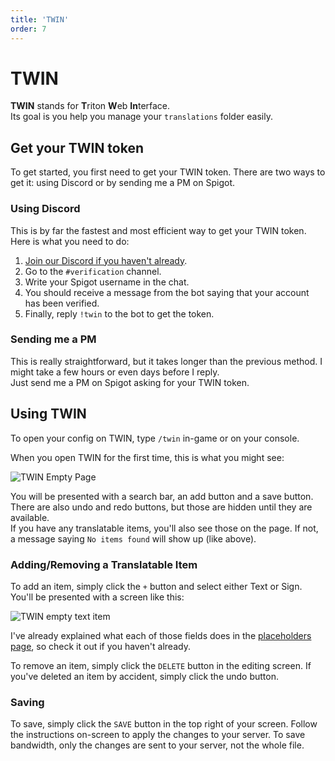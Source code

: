 ```yaml
---
title: 'TWIN'
order: 7
---
```


# TWIN

**TWIN** stands for **T**​riton **W**​eb **In**​terface.  
Its goal is you help you manage your `translations` folder easily.

## Get your TWIN token

To get started, you first need to get your TWIN token. There are two ways to get it: using Discord or by sending me a PM on Spigot.

### Using Discord

This is by far the fastest and most efficient way to get your TWIN token. Here is what you need to do:

1. [Join our Discord if you haven't already](/discord).
2. Go to the `#verification` channel.
3. Write your Spigot username in the chat.
4. You should receive a message from the bot saying that your account has been verified.
5. Finally, reply `!twin` to the bot to get the token.

### Sending me a PM

This is really straightforward, but it takes longer than the previous method. I might take a few hours or even days before I reply.  
Just send me a PM on Spigot asking for your TWIN token.

## Using TWIN

To open your config on TWIN, type `/twin` in-game or on your console.

When you open TWIN for the first time, this is what you might see:

![TWIN Empty Page](../../img/docs/twin1.png)

You will be presented with a search bar, an add button and a save button. There are also undo and redo buttons, but those are hidden until they are available.  
If you have any translatable items, you'll also see those on the page. If not, a message saying `No items found` will show up (like above).

### Adding/Removing a Translatable Item

To add an item, simply click the `+` button and select either Text or Sign. You'll be presented with a screen like this:

![TWIN empty text item](../../img/docs/twin2.png)

I've already explained what each of those fields does in the [placeholders page](~/docs/placeholders), so check it out if you haven't already.

To remove an item, simply click the `DELETE` button in the editing screen. If you've deleted an item by accident, simply click the undo button.

### Saving

To save, simply click the `SAVE` button in the top right of your screen. Follow the instructions on-screen to apply the changes to your server. To save bandwidth, only the changes are sent to your server, not the whole file.
